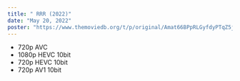 ```yaml
---
title: " RRR (2022)"
date: "May 20, 2022"
poster: "https://www.themoviedb.org/t/p/original/Amat66BPpRLGyfdyPTqZ5jQ3A1u.jpg"
---
```


- <Link href='/go?url=aHR0cHM6Ly9jZG4ubW92aWVpbmRleC50ay8wOi9SUlIuMjAyMi43MjBwLlpFRTUuV0VCLkRMLngyNjQuVGVsdWd1LkRELjUuMS5BVE1PUy40NDhLYnBzLkFBQy4yLjAuRVN1YnMuVGhlRE5LLm1rdg..'>720p AVC</Link>
- <Link href='/go?url=aHR0cHM6Ly9jZG4ubW92aWVpbmRleC50ay8xOi9SUlIuQS5LLkEuUmlzZS5Sb2FyLlJldm9sdC4yMDIyLlRFTFVHVS4xMDgwcC4xMGJpdC5XRUJSaXAuNkNILngyNjUuSEVWQy1QU0EubWt2'>1080p HEVC 10bit</Link>
- <Link href='/go?url=aHR0cHM6Ly9jZG4ubW92aWVpbmRleC50ay8xOi9SUlIuQS5LLkEuUmlzZS5Sb2FyLlJldm9sdC4yMDIyLlRFTFVHVS43MjBwLjEwYml0LldFQlJpcC4yQ0gueDI2NS5IRVZDLVBTQS5ta3Y.'>720p HEVC 10bit</Link>
- <Link href='/go?url=aHR0cHM6Ly9jZG4ubW92aWVpbmRleC50ay8xOi9SUlIuMjAyMi5UZWx1Z3UuNzIwcC5aRUU1LlVIRC5XRUItREwuQVYxLjEwYml0Lk9wdXMuMi4wLVBvT2xMYS5ta3Y.'>720p AV1 10bit</Link>